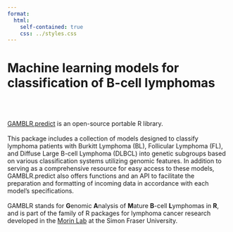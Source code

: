 ```yaml
---
format:
  html:
    self-contained: true
    css: ../styles.css
---
```


# Machine learning models for classification of B-cell lymphomas

<br><br>

[GAMBLR.predict](https://github.com/morinlab/GAMBLR.predict) is an open-source portable R library.
<br><br>
This package includes a collection of models designed to classify lymphoma patients with Burkitt Lymphoma (BL), Follicular Lymphoma (FL), and Diffuse Large B-cell Lymphoma (DLBCL) into genetic subgroups based on various classification systems utilizing genomic features. In addition to serving as a comprehensive resource for easy access to these models, GAMBLR.predict also offers functions and an API to facilitate the preparation and formatting of incoming data in accordance with each model's specifications.
<br><br>
GAMBLR stands for **G**enomic **A**nalysis of **M**ature **B**-cell **L**ymphomas
in **R**, and is part of the family of R packages for lymphoma cancer research
developed in the [Morin Lab](https://morinlab.github.io/) at the Simon Fraser
University.
